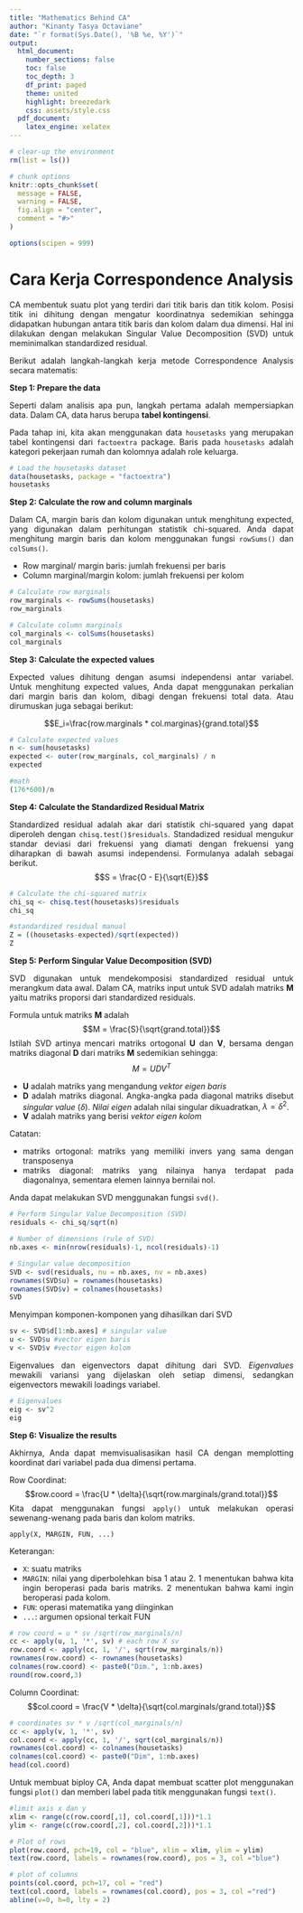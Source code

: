 ```yaml
---
title: "Mathematics Behind CA"
author: "Kinanty Tasya Octaviane"
date: "`r format(Sys.Date(), '%B %e, %Y')`"
output:
  html_document:
    number_sections: false
    toc: false
    toc_depth: 3
    df_print: paged
    theme: united
    highlight: breezedark
    css: assets/style.css
  pdf_document:
    latex_engine: xelatex
---
```


<style>

body {
text-align: justify}

</style>

```r
# clear-up the environment
rm(list = ls())

# chunk options
knitr::opts_chunk$set(
  message = FALSE,
  warning = FALSE,
  fig.align = "center",
  comment = "#>"
)

options(scipen = 999)
```

# Cara Kerja Correspondence Analysis

CA membentuk suatu plot yang terdiri dari titik baris dan titik kolom. Posisi titik ini dihitung dengan mengatur koordinatnya sedemikian sehingga didapatkan hubungan antara titik baris dan kolom dalam dua dimensi. Hal ini dilakukan dengan melakukan Singular Value Decomposition (SVD) untuk meminimalkan standardized residual.

Berikut adalah langkah-langkah kerja metode Correspondence Analysis secara matematis:

**Step 1: Prepare the data**

Seperti dalam analisis apa pun, langkah pertama adalah mempersiapkan data. Dalam CA, data harus berupa **tabel kontingensi**.

Pada tahap ini, kita akan menggunakan data `housetasks` yang merupakan tabel kontingensi dari `factoextra` package. Baris pada `housetasks` adalah kategori pekerjaan rumah dan kolomnya adalah role keluarga.

```r
# Load the housetasks dataset
data(housetasks, package = "factoextra")
housetasks
```

**Step 2: Calculate the row and column marginals**

Dalam CA, margin baris dan kolom digunakan untuk menghitung expected, yang digunakan dalam perhitungan statistik chi-squared. Anda dapat menghitung margin baris dan kolom menggunakan fungsi `rowSums()` dan `colSums()`.

* Row marginal/ margin baris: jumlah frekuensi per baris
* Column marginal/margin kolom: jumlah frekuensi per kolom

```r
# Calculate row marginals
row_marginals <- rowSums(housetasks)
row_marginals
```
```r
# Calculate column marginals
col_marginals <- colSums(housetasks)
col_marginals
```

**Step 3: Calculate the expected values**

Expected values dihitung dengan asumsi independensi antar variabel. Untuk menghitung expected values, Anda dapat menggunakan perkalian dari margin baris dan kolom, dibagi dengan frekuensi total data. Atau dirumuskan juga sebagai berikut:

$$E_i=\frac{row.marginals * col.marginas}{grand.total}$$

```r
# Calculate expected values
n <- sum(housetasks)
expected <- outer(row_marginals, col_marginals) / n
expected
```
```r
#math
(176*600)/n
```


**Step 4: Calculate the Standardized Residual Matrix**

Standardized residual adalah akar dari statistik chi-squared yang dapat diperoleh dengan `chisq.test()$residuals`. Standadized residual mengukur standar deviasi dari frekuensi yang diamati dengan frekuensi yang diharapkan di bawah asumsi independensi. Formulanya adalah sebagai berikut.
$$S = \frac{O - E}{\sqrt{E}}$$

```r
# Calculate the chi-squared matrix
chi_sq <- chisq.test(housetasks)$residuals
chi_sq
```
```r
#standardized residual manual
Z = ((housetasks-expected)/sqrt(expected))
Z
```

**Step 5: Perform Singular Value Decomposition (SVD)**

SVD digunakan untuk mendekomposisi standardized residual untuk merangkum data awal. Dalam CA, matriks input untuk SVD adalah matriks **M** yaitu matriks proporsi dari standardized residuals. 

Formula untuk matriks **M** adalah $$M = \frac{S}{\sqrt{grand.total}}$$
Istilah SVD artinya mencari matriks ortogonal **U** dan **V**, bersama dengan matriks diagonal **D** dari matriks **M** sedemikian sehingga:
$$M = UDV^T$$

* **U** adalah matriks yang mengandung *vektor eigen baris*
* **D** adalah matriks diagonal. Angka-angka pada diagonal matriks disebut *singular value* ($\delta$). *Nilai eigen* adalah nilai singular dikuadratkan, $\lambda=\delta^2$.
* **V** adalah matriks yang berisi *vektor eigen kolom*

Catatan:

* matriks ortogonal: matriks yang memiliki invers yang sama dengan transposenya 
* matriks diagonal: matriks yang nilainya hanya terdapat pada diagonalnya, sementara elemen lainnya bernilai nol.

Anda dapat melakukan SVD menggunakan fungsi `svd()`.

```r
# Perform Singular Value Decomposition (SVD)
residuals <- chi_sq/sqrt(n)

# Number of dimensions (rule of SVD)
nb.axes <- min(nrow(residuals)-1, ncol(residuals)-1)

# Singular value decomposition
SVD <- svd(residuals, nu = nb.axes, nv = nb.axes)
rownames(SVD$u) = rownames(housetasks)
rownames(SVD$v) = colnames(housetasks)
SVD
```

Menyimpan komponen-komponen yang dihasilkan dari SVD
```r
sv <- SVD$d[1:nb.axes] # singular value
u <- SVD$u #vector eigen baris
v <- SVD$v #vector eigen kolom
```


Eigenvalues dan eigenvectors dapat dihitung dari SVD. *Eigenvalues* mewakili variansi yang dijelaskan oleh setiap dimensi, sedangkan eigenvectors mewakili loadings variabel.

```r
# Eigenvalues
eig <- sv^2
eig
```

**Step 6: Visualize the results**

Akhirnya, Anda dapat memvisualisasikan hasil CA dengan memplotting koordinat dari variabel pada dua dimensi pertama.

Row Coordinat:
$$row.coord = \frac{U * \delta}{\sqrt{row.marginals/grand.total}}$$
Kita dapat menggunakan fungsi `apply()` untuk melakukan operasi sewenang-wenang pada baris dan kolom matriks.

`apply(X, MARGIN, FUN, ...)`

Keterangan:

* `X`: suatu matriks
* `MARGIN`: nilai yang diperbolehkan bisa 1 atau 2. 1 menentukan bahwa kita ingin beroperasi pada baris matriks. 2 menentukan bahwa kami ingin beroperasi pada kolom.
* `FUN`: operasi matematika yang diinginkan
* `...`: argumen opsional terkait FUN

```r
# row coord = u * sv /sqrt(row_marginals/n)
cc <- apply(u, 1, '*', sv) # each row X sv
row.coord <- apply(cc, 1, '/', sqrt(row_marginals/n))
rownames(row.coord) <- rownames(housetasks)
colnames(row.coord) <- paste0("Dim.", 1:nb.axes)
round(row.coord,3)
```

Column Coordinat:
$$col.coord = \frac{V * \delta}{\sqrt{col.marginals/grand.total}}$$

```r
# coordinates sv * v /sqrt(col_marginals/n)
cc <- apply(v, 1, '*', sv)
col.coord <- apply(cc, 1, '/', sqrt(col_marginals/n))
rownames(col.coord) <- colnames(housetasks)
colnames(col.coord) <- paste0("Dim", 1:nb.axes)
head(col.coord)
```


Untuk membuat biploy CA, Anda dapat membuat scatter plot menggunakan fungsi `plot()` dan memberi label pada titik menggunakan fungsi `text()`.

```r
#limit axis x dan y
xlim <- range(c(row.coord[,1], col.coord[,1]))*1.1
ylim <- range(c(row.coord[,2], col.coord[,2]))*1.1

# Plot of rows
plot(row.coord, pch=19, col = "blue", xlim = xlim, ylim = ylim)
text(row.coord, labels = rownames(row.coord), pos = 3, col ="blue")

# plot of columns
points(col.coord, pch=17, col = "red")
text(col.coord, labels = rownames(col.coord), pos = 3, col ="red")
abline(v=0, h=0, lty = 2)
```



